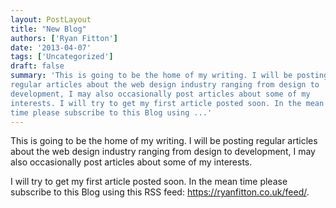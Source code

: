 ```yaml
---
layout: PostLayout
title: "New Blog"
authors: ['Ryan Fitton']
date: '2013-04-07'
tags: ['Uncategorized']
draft: false
summary: 'This is going to be the home of my writing. I will be posting
regular articles about the web design industry ranging from design to
development, I may also occasionally post articles about some of my
interests. I will try to get my first article posted soon. In the mean
time please subscribe to this Blog using ...'
---
```


This is going to be the home of my writing. I will be posting regular
articles about the web design industry ranging from design to
development, I may also occasionally post articles about some of my
interests.

I will try to get my first article posted soon. In the mean time please
subscribe to this Blog using this RSS feed:
<https://ryanfitton.co.uk/feed/>.
